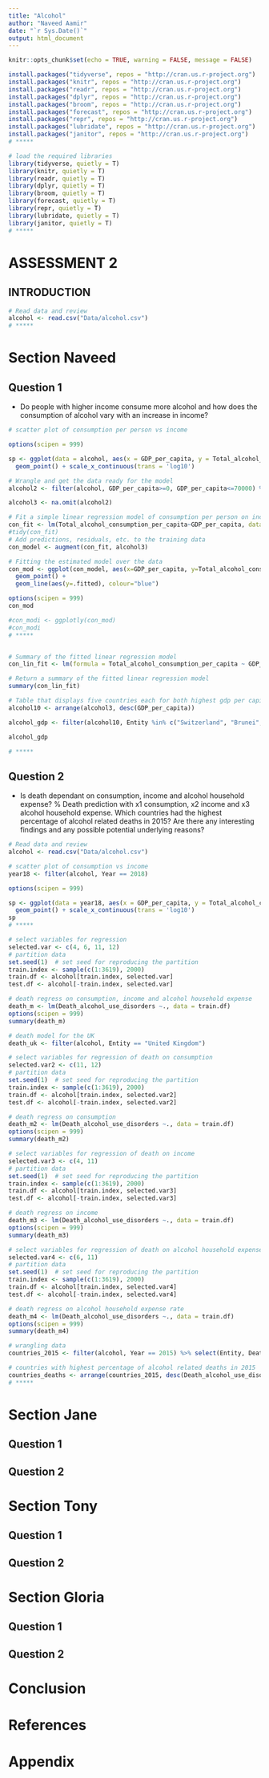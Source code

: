 ```yaml
---
title: "Alcohol"
author: "Naveed Aamir"
date: "`r Sys.Date()`"
output: html_document
---
```


```r
knitr::opts_chunk$set(echo = TRUE, warning = FALSE, message = FALSE)
```

```r
install.packages("tidyverse", repos = "http://cran.us.r-project.org")
install.packages("knitr", repos = "http://cran.us.r-project.org")
install.packages("readr", repos = "http://cran.us.r-project.org")
install.packages("dplyr", repos = "http://cran.us.r-project.org")
install.packages("broom", repos = "http://cran.us.r-project.org")
install.packages("forecast", repos = "http://cran.us.r-project.org")
install.packages("repr", repos = "http://cran.us.r-project.org")
install.packages("lubridate", repos = "http://cran.us.r-project.org")
install.packages("janitor", repos = "http://cran.us.r-project.org")
# *****
```


```r
# load the required libraries
library(tidyverse, quietly = T)
library(knitr, quietly = T)
library(readr, quietly = T)
library(dplyr, quietly = T)
library(broom, quietly = T)
library(forecast, quietly = T)
library(repr, quietly = T)
library(lubridate, quietly = T)
library(janitor, quietly = T)
# *****
```

# ASSESSMENT 2 



## INTRODUCTION

```r
# Read data and review
alcohol <- read.csv("Data/alcohol.csv")
# *****
```



# Section Naveed {.tabset}


## Question 1

- Do people with higher income consume more alcohol and how does the consumption of alcohol vary with an increase in income?

```r
# scatter plot of consumption per person vs income

options(scipen = 999)

sp <- ggplot(data = alcohol, aes(x = GDP_per_capita, y = Total_alcohol_consumption_per_capita)) +
  geom_point() + scale_x_continuous(trans = 'log10')

# Wrangle and get the data ready for the model
alcohol2 <- filter(alcohol, GDP_per_capita>=0, GDP_per_capita<=70000) %>% select(Entity,GDP_per_capita,Total_alcohol_consumption_per_capita)

alcohol3 <- na.omit(alcohol2)

# Fit a simple linear regression model of consumption per person on income
con_fit <- lm(Total_alcohol_consumption_per_capita~GDP_per_capita, data=alcohol3)
#tidy(con_fit)
# Add predictions, residuals, etc. to the training data
con_model <- augment(con_fit, alcohol3)

# Fitting the estimated model over the data
con_mod <- ggplot(con_model, aes(x=GDP_per_capita, y=Total_alcohol_consumption_per_capita)) + 
  geom_point() +
  geom_line(aes(y=.fitted), colour="blue")

options(scipen = 999)
con_mod

#con_modi <- ggplotly(con_mod)
#con_modi
# *****


# Summary of the fitted linear regression model
con_lin_fit <- lm(formula = Total_alcohol_consumption_per_capita ~ GDP_per_capita, data = alcohol3)

# Return a summary of the fitted linear regression model
summary(con_lin_fit)

# Table that displays five countries each for both highest gdp per capita and lowest gdp per capita
alcohol10 <- arrange(alcohol3, desc(GDP_per_capita))

alcohol_gdp <- filter(alcohol10, Entity %in% c("Switzerland", "Brunei", "United Arab Emirates", "Norway", "United States", "Burundi", "Central African Republic", "Democratic Republic of Congo", "Somalia", "Mozambique"))

alcohol_gdp

# *****
```





## Question 2

- Is death dependant on consumption, income and alcohol household expense? % Death prediction with x1 consumption, x2 income and x3 alcohol household expense. Which countries had the highest percentage of alcohol related deaths in 2015? Are there any interesting findings and any possible potential underlying reasons? 

```r
# Read data and review
alcohol <- read.csv("Data/alcohol.csv")

# scatter plot of consumption vs income
year18 <- filter(alcohol, Year == 2018)

options(scipen = 999)

sp <- ggplot(data = year18, aes(x = GDP_per_capita, y = Total_alcohol_consumption_per_capita)) +
  geom_point() + scale_x_continuous(trans = 'log10')
sp
# *****
```

```r
# select variables for regression
selected.var <- c(4, 6, 11, 12)
# partition data
set.seed(1)  # set seed for reproducing the partition
train.index <- sample(c(1:3619), 2000) 
train.df <- alcohol[train.index, selected.var]
test.df <- alcohol[-train.index, selected.var]

# death regress on consumption, income and alcohol household expense
death_m <- lm(Death_alcohol_use_disorders ~., data = train.df)
options(scipen = 999)
summary(death_m)

# death model for the UK
death_uk <- filter(alcohol, Entity == "United Kingdom")

# select variables for regression of death on consumption
selected.var2 <- c(11, 12)
# partition data
set.seed(1)  # set seed for reproducing the partition
train.index <- sample(c(1:3619), 2000) 
train.df <- alcohol[train.index, selected.var2]
test.df <- alcohol[-train.index, selected.var2]

# death regress on consumption
death_m2 <- lm(Death_alcohol_use_disorders ~., data = train.df)
options(scipen = 999)
summary(death_m2)

# select variables for regression of death on income
selected.var3 <- c(4, 11)
# partition data
set.seed(1)  # set seed for reproducing the partition
train.index <- sample(c(1:3619), 2000) 
train.df <- alcohol[train.index, selected.var3]
test.df <- alcohol[-train.index, selected.var3]

# death regress on income
death_m3 <- lm(Death_alcohol_use_disorders ~., data = train.df)
options(scipen = 999)
summary(death_m3)

# select variables for regression of death on alcohol household expense rate
selected.var4 <- c(6, 11)
# partition data
set.seed(1)  # set seed for reproducing the partition
train.index <- sample(c(1:3619), 2000) 
train.df <- alcohol[train.index, selected.var4]
test.df <- alcohol[-train.index, selected.var4]

# death regress on alcohol household expense rate
death_m4 <- lm(Death_alcohol_use_disorders ~., data = train.df)
options(scipen = 999)
summary(death_m4)

# wrangling data
countries_2015 <- filter(alcohol, Year == 2015) %>% select(Entity, Death_alcohol_use_disorders, Total_alcohol_consumption_per_capita, GDP_per_capita, Alcohol_expenditure_rate_per_household) 

# countries with highest percentage of alcohol related deaths in 2015
countries_deaths <- arrange(countries_2015, desc(Death_alcohol_use_disorders))
# *****
```




# Section Jane {.tabset}


## Question 1








## Question 2





# Section Tony {.tabset}


## Question 1




## Question 2



# Section Gloria {.tabset}


## Question 1




## Question 2




# Conclusion




# References




# Appendix

